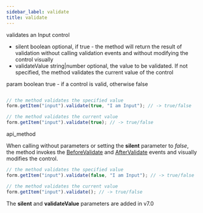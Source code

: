 ```yaml
---
sidebar_label: validate
title: validate
---
```



          


<Short>
 validates an Input control


</Short>



- silent    boolean     optional, if true - the method will return the result of validation without calling validation events and without modifying the control visually
- validateValue     string|number     optional, the value to be validated. If not specified, the method validates the current value of the control


param   boolean     true - if a control is valid, otherwise false

~~~js

// the method validates the specified value
form.getItem("input").validate(true, "I am Input"); // -> true/false

// the method validates the current value
form.getItem("input").validate(true); // -> true/false

~~~
 api_method

<Descr>

When calling without parameters or setting the <strong>silent</strong> parameter to *false*, the method invokes the [BeforeValidate](/form/api/input/input_beforevalidate_event) and [AfterValidate](/form/api/input/input_aftervalidate_event) events and visually modifies the control.

~~~js
// the method validates the specified value
form.getItem("input").validate(false, "I am Input"); // -> true/false

// the method validates the current value
form.getItem("input").validate(); // -> true/false
~~~



</Descr>


 
The <strong>silent</strong> and <strong>validateValue</strong> parameters are added in v7.0


